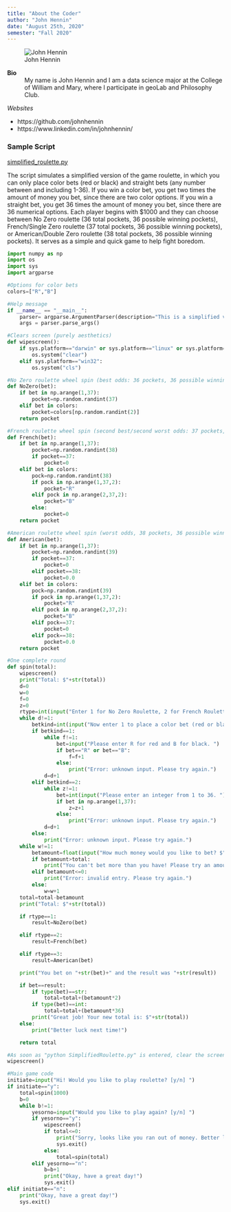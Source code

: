 ```yaml
---
title: "About the Coder"
author: "John Hennin"
date: "August 25th, 2020"
semester: "Fall 2020"
---
```


![John Hennin](https://www.wm.edu/as/data-science/researchlabs/geolab/images/spring-2020/hennin_john)

**Bio**
: My name is John Hennin and I am a data science major at the College of William and Mary, where I participate in geoLab and Philosophy Club.

*Websites*

* https://github.com/johnhennin
* https://www.linkedin.com/in/johnhennin/

### Sample Script
[simplified_roulette.py](scripts/simplified_roulette.py)

The script simulates a simplified version of the game roulette, in which you can only place color bets (red or black) and straight bets (any number between and including 1-36). If you win a color bet, you get two times the amount of money you bet, since there are two color options. If you win a straight bet, you get 36 times the amount of money you bet, since there are 36 numerical options. Each player begins with $1000 and they can choose between No Zero roulette (36 total pockets, 36 possible winning pockets), French/Single Zero roulette (37 total pockets, 36 possible winning pockets), or American/Double Zero roulette (38 total pockets, 36 possible winning pockets). It serves as a simple and quick game to help fight boredom.

``` python
import numpy as np
import os
import sys
import argparse

#Options for color bets
colors=["R","B"]

#Help message
if __name__ == "__main__":
    parser= argparse.ArgumentParser(description="This is a simplified version of standard roulette. You can only place straight bets and color bets. Follow the prompts and enjoy!")
    args = parser.parse_args()

#Clears screen (purely aesthetics)
def wipescreen():
    if sys.platform=="darwin" or sys.platform=="linux" or sys.platform=="linux2":
        os.system("clear")
    elif sys.platform=="win32":
        os.system("cls")

#No Zero roulette wheel spin (best odds: 36 pockets, 36 possible winning pockets)
def NoZero(bet):
    if bet in np.arange(1,37):
        pocket=np.random.randint(37)
    elif bet in colors:
        pocket=colors[np.random.randint(2)]
    return pocket

#French roulette wheel spin (second best/second worst odds: 37 pockets, 36 possible winning pockets)
def French(bet):
    if bet in np.arange(1,37):
        pocket=np.random.randint(38)
        if pocket==37:
            pocket=0
    elif bet in colors:
        pock=np.random.randint(38)
        if pock in np.arange(1,37,2):
            pocket="R"
        elif pock in np.arange(2,37,2):
            pocket="B"
        else:
            pocket=0
    return pocket

#American roulette wheel spin (worst odds, 38 pockets, 36 possible winning pockets)
def American(bet):
    if bet in np.arange(1,37):
        pocket=np.random.randint(39)
        if pocket==37:
            pocket=0
        elif pocket==38:
            pocket=0.0
    elif bet in colors:
        pock=np.random.randint(39)
        if pock in np.arange(1,37,2):
            pocket="R"
        elif pock in np.arange(2,37,2):
            pocket="B"
        elif pock==37:
            pocket=0
        elif pock==38:
            pocket=0.0
    return pocket

#One complete round
def spin(total):
    wipescreen()
    print("Total: $"+str(total))
    d=0
    w=0
    f=0
    z=0
    rtype=int(input("Enter 1 for No Zero Roulette, 2 for French Roulette (Single Zero), and 3 for American Roulette (Double Zero). "))
    while d!=1:
        betkind=int(input("Now enter 1 to place a color bet (red or black) and 2 to place a straight bet (any integer from 1 to 36). "))
        if betkind==1:
            while f!=1:
                bet=input("Please enter R for red and B for black. ")
                if bet=="R" or bet=="B":
                    f=f+1
                else:
                    print("Error: unknown input. Please try again.")
            d=d+1
        elif betkind==2:
            while z!=1:
                bet=int(input("Please enter an integer from 1 to 36. "))
                if bet in np.arange(1,37):
                    z=z+1
                else:
                    print("Error: unknown input. Please try again.")
            d=d+1
        else:
            print("Error: unknown input. Please try again.")
    while w!=1:
        betamount=float(input("How much money would you like to bet? $"))
        if betamount>total:
            print("You can't bet more than you have! Please try an amount less than "+str(total))
        elif betamount<=0:
            print("Error: invalid entry. Please try again.")
        else:
            w=w+1
    total=total-betamount
    print("Total: $"+str(total))

    if rtype==1:
        result=NoZero(bet)

    elif rtype==2:
        result=French(bet)

    elif rtype==3:
        result=American(bet)

    print("You bet on "+str(bet)+" and the result was "+str(result))

    if bet==result:
        if type(bet)==str:
            total=total+(betamount*2)
        if type(bet)==int:
            total=total+(betamount*36)
        print("Great job! Your new total is: $"+str(total))
    else:
        print("Better luck next time!")

    return total

#As soon as "python SimplifiedRoulette.py" is entered, clear the screen for game
wipescreen()

#Main game code
initiate=input("Hi! Would you like to play roulette? [y/n] ")
if initiate=="y":
    total=spin(1000)
    b=0
    while b!=1:
        yesorno=input("Would you like to play again? [y/n] ")
        if yesorno=="y":
            wipescreen()
            if total<=0:
                print("Sorry, looks like you ran out of money. Better luck next time!")
                sys.exit()
            else:
                total=spin(total)
        elif yesorno=="n":
            b=b+1
            print("Okay, have a great day!")
            sys.exit()
elif initiate=="n":
    print("Okay, have a great day!")
    sys.exit()
```
